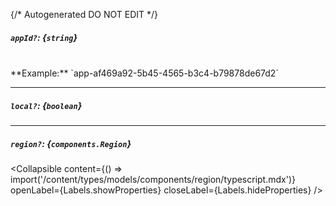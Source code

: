 {/* Autogenerated DO NOT EDIT  */}

##### `appId?`: *{`string`}*
<br/>
**Example:** `app-af469a92-5b45-4565-b3c4-b79878de67d2`

---
##### `local?`: *{`boolean`}*

---
##### `region?`: *{`components.Region`}*

<Collapsible content={() => import('/content/types/models/components/region/typescript.mdx')} openLabel={Labels.showProperties} closeLabel={Labels.hideProperties} />



